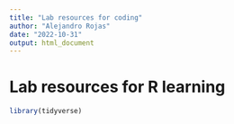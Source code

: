 ```yaml
---
title: "Lab resources for coding"
author: "Alejandro Rojas"
date: "2022-10-31"
output: html_document
---
```


# Lab resources for R learning

```r
library(tidyverse)
```

